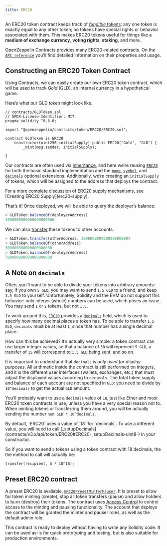 ```yaml
---
title: ERC20
---
```


An ERC20 token contract keeps track of [_fungible_ tokens](tokens#different-kinds-of-tokens): any one token is exactly equal to any other token; no tokens have special rights or behavior associated with them. This makes ERC20 tokens useful for things like a **medium of exchange currency**, **voting rights**, **staking**, and more.

OpenZeppelin Contracts provides many ERC20-related contracts. On the [`API reference`](contracts/v3.x/api/token/ERC20) you’ll find detailed information on their properties and usage.

## Constructing an ERC20 Token Contract

Using Contracts, we can easily create our own ERC20 token contract, which will be used to track _Gold_ (GLD), an internal currency in a hypothetical game.

Here’s what our GLD token might look like.

```solidity
// contracts/GLDToken.sol
// SPDX-License-Identifier: MIT
pragma solidity ^0.6.0;

import "@openzeppelin/contracts/token/ERC20/ERC20.sol";

contract GLDToken is ERC20
    constructor(uint256 initialSupply) public ERC20("Gold", "GLD") {
        _mint(msg.sender, initialSupply);

}
```

Our contracts are often used via [inheritance](https://solidity.readthedocs.io/en/latest/contracts.html#inheritance), and here we’re reusing [`ERC20`](contracts/v3.x/api/token/ERC20#erc20) for both the basic standard implementation and the [`name`](contracts/v3.x/api/token/ERC20#ERC20-name--), [`symbol`](contracts/v3.x/api/token/ERC20#ERC20-symbol--), and [`decimals`](contracts/v3.x/api/token/ERC20#ERC20-decimals--) optional extensions. Additionally, we’re creating an `initialSupply` of tokens, which will be assigned to the address that deploys the contract.

<Callout>
For a more complete discussion of ERC20 supply mechanisms, see [Creating ERC20 Supply](erc20-supply).
</Callout>

That’s it! Once deployed, we will be able to query the deployer’s balance:

```javascript
> GLDToken.balanceOf(deployerAddress)
1000000000000000000000
```

We can also [transfer](contracts/v3.x/api/token/ERC20#IERC20-transfer-address-uint256-) these tokens to other accounts:

```javascript
> GLDToken.transfer(otherAddress, 300000000000000000000)
> GLDToken.balanceOf(otherAddress)
300000000000000000000
> GLDToken.balanceOf(deployerAddress)
700000000000000000000
```

## A Note on `decimals`

Often, you’ll want to be able to divide your tokens into arbitrary amounts: say, if you own `5 GLD`, you may want to send `1.5 GLD` to a friend, and keep `3.5 GLD` to yourself. Unfortunately, Solidity and the EVM do not support this behavior: only integer (whole) numbers can be used, which poses an issue. You may send `1` or `2` tokens, but not `1.5`.

To work around this, [`ERC20`](contracts/v3.x/api/token/ERC20#ERC20) provides a [`decimals`](contracts/v3.x/api/token/ERC20#ERC20-decimals--) field, which is used to specify how many decimal places a token has. To be able to transfer `1.5 GLD`, `decimals` must be at least `1`, since that number has a single decimal place.

How can this be achieved? It’s actually very simple: a token contract can use larger integer values, so that a balance of `50` will represent `5 GLD`, a transfer of `15` will correspond to `1.5 GLD` being sent, and so on.

It is important to understand that `decimals` is _only used for display purposes_. All arithmetic inside the contract is still performed on integers, and it is the different user interfaces (wallets, exchanges, etc.) that must adjust the displayed values according to `decimals`. The total token supply and balance of each account are not specified in `GLD`: you need to divide by `10^decimals` to get the actual `GLD` amount.

You’ll probably want to use a `decimals` value of `18`, just like Ether and most ERC20 token contracts in use, unless you have a very special reason not to. When minting tokens or transferring them around, you will be actually sending the number `num GLD * 10^decimals`.

<Callout>
By default, `ERC20` uses a value of `18` for `decimals`. To use a different value, you will need to call [_setupDecimals](contracts/v3.x/api/token/ERC20#ERC20-_setupDecimals-uint8-) in your constructor.
</Callout>

So if you want to send `5` tokens using a token contract with 18 decimals, the the method to call will actually be:

```solidity
transfer(recipient, 5 * 10^18);
```

## Preset ERC20 contract
A preset ERC20 is available, [`ERC20PresetMinterPauser`](api:presets#ERC20PresetMinterPauser). It is preset to allow for token minting (create), stop all token transfers (pause) and allow holders to burn (destroy) their tokens. The contract uses [Access Control](access-control) to control access to the minting and pausing functionality.  The account that deploys the contract will be granted the minter and pauser roles, as well as the default admin role.

This contract is ready to deploy without having to write any Solidity code.  It can be used as-is for quick prototyping and testing, but is also suitable for production environments.
